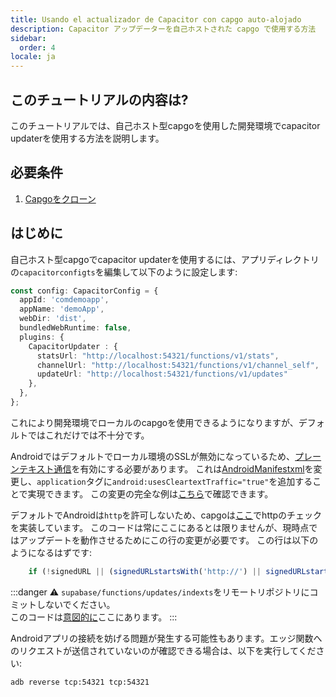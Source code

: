 ```yaml
---
title: Usando el actualizador de Capacitor con capgo auto-alojado
description: Capacitor アップデーターを自己ホストされた capgo で使用する方法
sidebar:
  order: 4
locale: ja
---
```


## このチュートリアルの内容は?

このチュートリアルでは、自己ホスト型capgoを使用した開発環境でcapacitor updaterを使用する方法を説明します。

## 必要条件

1. [Capgoをクローン](https://githubcom/Cap-go/capgo)

## はじめに

自己ホスト型capgoでcapacitor updaterを使用するには、アプリディレクトリの`capacitorconfigts`を編集して以下のように設定します:

```ts
const config: CapacitorConfig = {
  appId: 'comdemoapp',
  appName: 'demoApp',
  webDir: 'dist',
  bundledWebRuntime: false,
  plugins: {
    CapacitorUpdater : {
      statsUrl: "http://localhost:54321/functions/v1/stats",
      channelUrl: "http://localhost:54321/functions/v1/channel_self",
      updateUrl: "http://localhost:54321/functions/v1/updates"
    },
  },
};
```

これにより開発環境でローカルのcapgoを使用できるようになりますが、デフォルトではこれだけでは不十分です。

Androidではデフォルトでローカル環境のSSLが無効になっているため、[プレーンテキスト通信](https://developerandroidcom/topic/security/risks/cleartext)を有効にする必要があります。
これは[AndroidManifestxml](https://githubcom/Cap-go/capacitor-updater/blob/main/android/src/main/AndroidManifestxml)を変更し、`application`タグに`android:usesCleartextTraffic="true"`を追加することで実現できます。
この変更の完全な例は[こちら](https://gistgithubcom/WcaleNieWolny/061a015acdebe35eaf3afd7030797701)で確認できます。

デフォルトでAndroidは`http`を許可しないため、capgoは[ここ](https://githubcom/Cap-go/capgo/blob/4cce6c0707d745faa2afbab643e636bad927c602/supabase/functions/updates/indexts#L396)でhttpのチェックを実装しています。
このコードは常にここにあるとは限りませんが、現時点ではアップデートを動作させるためにこの行の変更が必要です。
この行は以下のようになるはずです:
```ts
    if (!signedURL || (signedURLstartsWith('http://') || signedURLstartsWith('https://'))) {
```

:::danger
⚠️ `supabase/functions/updates/indexts`をリモートリポジトリにコミットしないでください。\
このコードは[意図的に](https://githubcom/Cap-go/capacitor-updater/issues/37#issuecomment-1684916354)ここにあります。
:::

Androidアプリの接続を妨げる問題が発生する可能性もあります。エッジ関数へのリクエストが送信されていないのが確認できる場合は、以下を実行してください:
```bash
adb reverse tcp:54321 tcp:54321
```